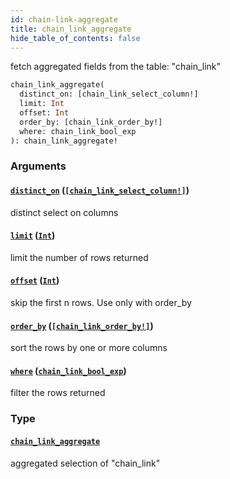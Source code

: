 ```yaml
---
id: chain-link-aggregate
title: chain_link_aggregate
hide_table_of_contents: false
---
```


fetch aggregated fields from the table: "chain_link"

```graphql
chain_link_aggregate(
  distinct_on: [chain_link_select_column!]
  limit: Int
  offset: Int
  order_by: [chain_link_order_by!]
  where: chain_link_bool_exp
): chain_link_aggregate!
```

### Arguments

#### [`distinct_on`](#) ([`[chain_link_select_column!]`](/07-graphql/enums/chain-link-select-column))

distinct select on columns

#### [`limit`](#) ([`Int`](/07-graphql/scalars/int))

limit the number of rows returned

#### [`offset`](#) ([`Int`](/07-graphql/scalars/int))

skip the first n rows. Use only with order_by

#### [`order_by`](#) ([`[chain_link_order_by!]`](/07-graphql/inputs/chain-link-order-by))

sort the rows by one or more columns

#### [`where`](#) ([`chain_link_bool_exp`](/07-graphql/inputs/chain-link-bool-exp))

filter the rows returned

### Type

#### [`chain_link_aggregate`](/07-graphql/objects/chain-link-aggregate)

aggregated selection of "chain_link"
